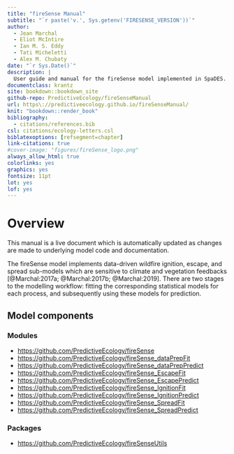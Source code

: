 ```yaml
--- 
title: "fireSense Manual"
subtitle: "`r paste('v.', Sys.getenv('FIRESENSE_VERSION'))`"
author:
  - Jean Marchal
  - Eliot McIntire
  - Ian M. S. Eddy
  - Tati Micheletti
  - Alex M. Chubaty
date: "`r Sys.Date()`"
description: |
  User guide and manual for the fireSense model implemented in SpaDES.
documentclass: krantz
site: bookdown::bookdown_site
github-repo: PredictiveEcology/fireSenseManual
url: https\://predictiveecology.github.io/fireSenseManual/
knit: "bookdown::render_book"
bibliography:
  - citations/references.bib
csl: citations/ecology-letters.csl
biblatexoptions: [refsegment=chapter]
link-citations: true
#cover-image: "figures/fireSense_logo.png"
always_allow_html: true
colorlinks: yes
graphics: yes
fontsize: 11pt
lot: yes
lof: yes
---
```


<!--
  TODO:
  - incorporate text from the fireSenseUtils vignette;
-->

# Overview {-}

:::{.rmdimportant}
This manual is a live document which is automatically updated as changes are made to underlying model code and documentation.
:::

The fireSense model implements data-driven wildfire ignition, escape, and spread sub-models which are sensitive to climate and vegetation feedbacks [@Marchal:2017a; @Marchal:2017b; @Marchal:2019].
There are two stages to the modelling workflow: fitting the corresponding statistical models for each process, and subsequently using these models for prediction.

## Model components

### Modules

- <https://github.com/PredictiveEcology/fireSense>
- <https://github.com/PredictiveEcology/fireSense_dataPrepFit>
- <https://github.com/PredictiveEcology/fireSense_dataPrepPredict>
- <https://github.com/PredictiveEcology/fireSense_EscapeFit>
- <https://github.com/PredictiveEcology/fireSense_EscapePredict>
- <https://github.com/PredictiveEcology/fireSense_IgnitionFit>
- <https://github.com/PredictiveEcology/fireSense_IgnitionPredict>
- <https://github.com/PredictiveEcology/fireSense_SpreadFit>
- <https://github.com/PredictiveEcology/fireSense_SpreadPredict>

### Packages

- <https://github.com/PredictiveEcology/fireSenseUtils>
